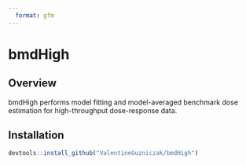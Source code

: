 ```yaml
---
  format: gfm
---
```



# bmdHigh

## Overview

bmdHigh performs model fitting and model-averaged benchmark dose estimation for high-throughput dose-response data.

## Installation
```r
devtools::install_github("ValentineGuzniczak/bmdHigh")
```

